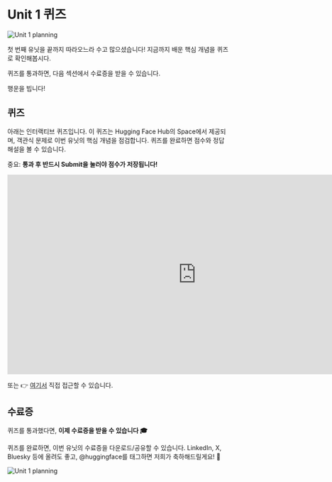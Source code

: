 # Unit 1 퀴즈

<img src="https://huggingface.co/datasets/agents-course/course-images/resolve/main/en/unit1/whiteboard-unit1sub4DONE.jpg" alt="Unit 1 planning"/>

첫 번째 유닛을 끝까지 따라오느라 수고 많으셨습니다! 지금까지 배운 핵심 개념을 퀴즈로 확인해봅시다.

퀴즈를 통과하면, 다음 섹션에서 수료증을 받을 수 있습니다.

행운을 빕니다!

## 퀴즈

아래는 인터랙티브 퀴즈입니다. 이 퀴즈는 Hugging Face Hub의 Space에서 제공되며, 객관식 문제로 이번 유닛의 핵심 개념을 점검합니다. 퀴즈를 완료하면 점수와 정답 해설을 볼 수 있습니다.

중요: **통과 후 반드시 Submit을 눌러야 점수가 저장됩니다!**

<iframe
    src="https://agents-course-unit-1-quiz.hf.space"
    frameborder="0"
    width="850"
    height="450"
></iframe>

또는 👉 [여기서](https://huggingface.co/spaces/agents-course/unit_1_quiz) 직접 접근할 수 있습니다.

## 수료증

퀴즈를 통과했다면, **이제 수료증을 받을 수 있습니다 🎓**

퀴즈를 완료하면, 이번 유닛의 수료증을 다운로드/공유할 수 있습니다. LinkedIn, X, Bluesky 등에 올려도 좋고, @huggingface를 태그하면 저희가 축하해드릴게요! 🤗

<img src="https://huggingface.co/datasets/agents-course/course-images/resolve/main/en/unit1/whiteboard-unit1sub5DONE.jpg" alt="Unit 1 planning"/> 